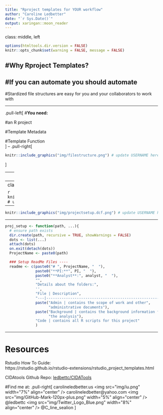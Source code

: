 ```yaml
---
title: "Rproject templates for YOUR workflow"
author: "Caroline Ledbetter"
date: "`r Sys.Date()`"
output: xaringan::moon_reader
---
```

class: middle, left

```r
options(htmltools.dir.version = FALSE)
knitr::opts_chunk$set(warning = FALSE, message = FALSE)

```

#**Why Rproject Templates?**  
--

#If you can automate you should automate
--

#Stardized file structures are easy for you and your collaborators to work with

---

.pull-left[
#**You need:**  

#an R project  

#Template Metadata  

#Template Function  
]
--
.pull-right[
```r
knitr::include_graphics("img/filestructure.png") # update USERNAME here
```
]

---
class:center, middle

```r
knitr::include_graphics("img/CIDAtoolshex.png") # update USERNAME here
```


---
class:center, middle

```r
knitr::include_graphics("img/cidaproject.png") # update USERNAME here
```


---
```r
knitr::include_graphics("img/projectsetup.dcf.png") # update USERNAME here
```

---

```r
proj_setup <- function(path, ...){
  # ensure path exists
  dir.create(path, recursive = TRUE, showWarnings = FALSE)
  dots <- list(...)
  attach(dots)
  on.exit(detach(dots))
  ProjectName <- paste0(path)

  ### Setup ReadMe Files ----
  readme <- c(paste0("# ", ProjectName, "  "),
              paste0("**PI:**", PI, "  "),
              paste0("**Analyst**:", analyst, "  "),
              "",
              "Details about the folders:",
              '',
              "File | Description",
              "---|----------------------------------------------------------",
              paste("Admin | contains the scope of work and other",
                    "administrative documents"),
              paste("Background | contains the background information for",
                    "the analysis"),
              "Code | contains all R scripts for this project"
              )

```

---
# Resources

Rstudio How To Guide:  
https://rstudio.github.io/rstudio-extensions/rstudio_project_templates.html

CIDAtools Github Repo:
[ledbettc/CIDATools](https://github.com/ledbettc/CIDAtools)

#Find me at: 
.pull-right[
carolineledbetter.us  
<img src="img/iu.png" width="7%" align="center" />
carolineledbetter@yahoo.com  
<img src="img/GitHub-Mark-120px-plus.png" width="5%" align="center" />
 @ledbettc  
<img src="img/Twitter_Logo_Blue.png" width="8%" align="center" />
@C_line_sealion
]


